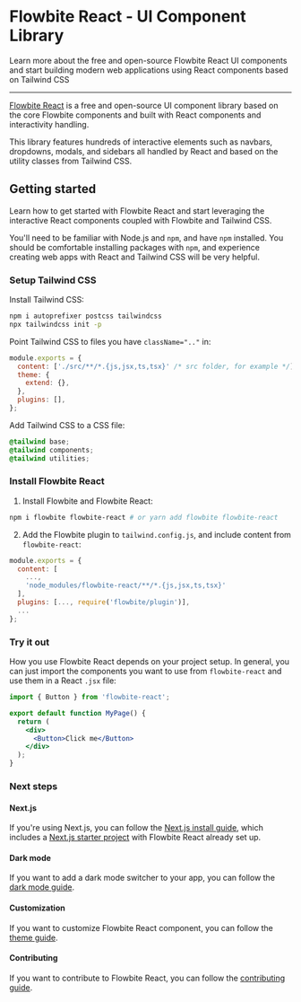 # Flowbite React - UI Component Library

<p className="[&>*]:text-lg">
  Learn more about the free and open-source Flowbite React UI components and start building modern web applications
  using React components based on Tailwind CSS
</p>

---

[Flowbite React](https://github.com/themesberg/flowbite-react) is a free and open-source UI component library based on the core Flowbite components and built with React components and interactivity handling.

This library features hundreds of interactive elements such as navbars, dropdowns, modals, and sidebars all handled by React and based on the utility classes from Tailwind CSS.

## Getting started

Learn how to get started with Flowbite React and start leveraging the interactive React components coupled with Flowbite and Tailwind CSS.

You'll need to be familiar with Node.js and `npm`, and have `npm` installed. You should be comfortable installing packages with `npm`, and experience creating web apps with React and Tailwind CSS will be very helpful.

### Setup Tailwind CSS

Install Tailwind CSS:

```bash
npm i autoprefixer postcss tailwindcss
npx tailwindcss init -p
```

Point Tailwind CSS to files you have `className=".."` in:

```javascript
module.exports = {
  content: ['./src/**/*.{js,jsx,ts,tsx}' /* src folder, for example */],
  theme: {
    extend: {},
  },
  plugins: [],
};
```

Add Tailwind CSS to a CSS file:

```css
@tailwind base;
@tailwind components;
@tailwind utilities;
```

### Install Flowbite React

1. Install Flowbite and Flowbite React:

```bash
npm i flowbite flowbite-react # or yarn add flowbite flowbite-react
```

2. Add the Flowbite plugin to `tailwind.config.js`, and include content from `flowbite-react`:

```javascript
module.exports = {
  content: [
    ...,
    'node_modules/flowbite-react/**/*.{js,jsx,ts,tsx}'
  ],
  plugins: [..., require('flowbite/plugin')],
  ...
};
```

### Try it out

How you use Flowbite React depends on your project setup. In general, you can just import the components you want to use from `flowbite-react` and use them in a React `.jsx` file:

```jsx
import { Button } from 'flowbite-react';

export default function MyPage() {
  return (
    <div>
      <Button>Click me</Button>
    </div>
  );
}
```

### Next steps

#### Next.js

If you're using Next.js, you can follow the [Next.js install guide](/docs/getting-started/nextjs), which includes a [Next.js starter project](https://github.com/tulupinc/flowbite-next-starter) with Flowbite React already set up.

#### Dark mode

If you want to add a dark mode switcher to your app, you can follow the [dark mode guide](/docs/customize/dark-mode).

#### Customization

If you want to customize Flowbite React component, you can follow the [theme guide](/docs/customize/theme).

#### Contributing

If you want to contribute to Flowbite React, you can follow the [contributing guide](/docs/getting-started/contributing).

